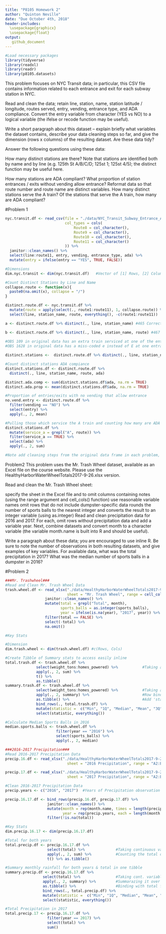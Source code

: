 ```yaml
---
title: "P8105 Homework 2"
author: "Quinton Neville"
date: "Due October 4th, 2018"
header-includes: 
  \usepackage{graphicx}
  \usepackage{float}
output:
   github_document 
---
```


```r
#Load necessary packages
library(tidyverse)
library(readxl)
library(readr)
library(p8105.datasets)
```

This problem focuses on NYC Transit data; in particular, this CSV file contains information related to each entrance and exit for each subway station in NYC.

Read and clean the data; retain line, station, name, station latitude / longitude, routes served, entry, vending, entrance type, and ADA compliance. Convert the entry variable from character (YES vs NO) to a logical variable (the ifelse or recode function may be useful).

Write a short paragraph about this dataset – explain briefly what variables the dataset contains, describe your data cleaning steps so far, and give the dimension (rows x columns) of the resulting dataset. Are these data tidy?  

Answer the following questions using these data:  

How many distinct stations are there? Note that stations are identified both by name and by line (e.g. 125th St A/B/C/D; 125st 1; 125st 4/5); the distinct function may be useful here.  

How many stations are ADA compliant?
What proportion of station entrances / exits without vending allow entrance?
Reformat data so that route number and route name are distinct variables. How many distinct stations serve the A train? Of the stations that serve the A train, how many are ADA compliant?

#Problem 1
```r
nyc.transit.df <- read_csv(file = "./data/NYC_Transit_Subway_Entrance_And_Exit_Data.csv",
                           col_types = cols(
                               Route8 = col_character(),
                               Route9 = col_character(),
                               Route10 = col_character(),
                               Route11 = col_character()
                           )) %>%
  janitor::clean_names() %>%
  select(line:route11, entry, vending, entrance_type, ada) %>%
  mutate(entry = ifelse(entry == "YES", TRUE, FALSE))

#Dimensions
dim.nyc.transit <- dim(nyc.transit.df)   #Vector of [1] Rows, [2] Columns

#Count Distinct Stations by Line and Name
collapse.route <- function(x){
  paste0(na.omit(x), collapse = "/")
}

distinct.route.df <- nyc.transit.df %>%
  mutate(route = apply(select(., route1:route11), 1, collapse.route)) %>%
  select(line, station_name, route, everything(), -c(route1:route11))

a <- distinct.route.df %>% distinct(., line, station_name) #465 Correct, if #109 is invalid. Assuming #1628 miscoded

b <- distinct.route.df %>% distinct(., line, station_name, route) #467
  
#OBS 109 in original data has an extra train serviced at one of the entrances (6thAV & 47-50th Sts Rockefeller Center, extra 7 train)
#OBS 1628 in original data has a miss-coded e instead of E at one entrance (Queens & Forest Hills, route1 = e)

distinct.stations <-  distinct.route.df %>% distinct(., line, station_name) %>% nrow()

#Count distinct stations ADA compiance
distinct.stations.df <- distinct.route.df %>%
  distinct(., line, station_name, route, ada)

distinct.ada.comp <- sum(distinct.stations.df$ada, na.rm = TRUE)
distinct.ada.prop <- mean(distinct.stations.df$ada, na.rm = TRUE)

#Proportion of entries/exits with no vending that allow entrance
no.vend.entry <- distinct.route.df %>%
  filter(vending == "NO") %>%
  select(entry) %>%
  apply(., 2, mean)

#Pulling those which service the A train and counting how many are ADA compliant
distinct.stations.df %>%
  mutate(service_a = grepl("A", route)) %>%
  filter(service_a == TRUE) %>%
  select(ada) %>%
  apply(., 2, sum)

#Note add cleaning steps from the original data frame in each problem, i.e. pipe the whole thing frome original
```

Problem2
This problem uses the Mr. Trash Wheel dataset, available as an Excel file on the course website. Please use the  HealthyHarborWaterWheelTotals2017-9-26.xlsx version.

Read and clean the Mr. Trash Wheel sheet:

specify the sheet in the Excel file and to omit columns containing notes (using the range argument and cell_cols() function)
use reasonable variable names
omit rows that do not include dumpster-specific data
rounds the number of sports balls to the nearest integer and converts the result to an integer variable (using as.integer)
Read and clean precipitation data for 2016 and 2017. For each, omit rows without precipitation data and add a variable year. Next, combine datasets and convert month to a character variable (the variable month.name is built into R and should be useful).

Write a paragraph about these data; you are encouraged to use inline R. Be sure to note the number of observations in both resulting datasets, and give examples of key variables. For available data, what was the total precipitation in 2017? What was the median number of sports balls in a dumpster in 2016?

#Problem 2
```r
###Mr. Trashwheel###
#Read and Clean Mr. Trash Wheel Data
trash.wheel.df <- read_xlsx("./data/HealthyHarborWaterWheelTotals2017-9-26.xlsx",
                            sheet = "Mr. Trash Wheel", range = cell_cols("A:N")) %>%  #Select only variable columns
                  janitor::clean_names() %>%                                          #Standardize variable names
                  mutate(total = grepl("Total", month),                               #Create logical for "Total", for later filtering
                         sports_balls = as.integer(sports_balls),                     #Round sports_balls to nearet integer
                         year = ifelse(is.na(year), "2017", year)) %>%                #Impute missing year to match date variable
                  filter(total == FALSE) %>%                                          #Omit all rows with non-dumpster spec. data
                  select(-total) %>%                                                  #Remove logical total variable
                  na.omit()                                                           #Omit the remaining NA rows

#Key Stats

#Dimension
dim.trash.wheel <- dim(trash.wheel.df) #c(Rows, Cols)

#Create Tibble of Summary stats to access easily inline
total.trash.df <- trash.wheel.df %>% 
              select(weight_tons:homes_powered) %>%           #Taking all the cont. variables, calculating sum/totals, store as tibble
              apply(., 2, sum) %>% 
              t() %>%
              as.tibble()
summary.trash.df <- trash.wheel.df %>% 
              select(weight_tons:homes_powered) %>%           #Taking all the cont. variables, calc. summary stats, store as tibble
              apply(., 2, summary) %>%                        #Row bind with total
              as.tibble() %>%                                 #Add 'statistic' variable to access easiliy by filter inline
              bind_rows(., total.trash.df) %>%
              mutate(statistic =  c("Min", "1Q", "Median", "Mean", "3Q", "Max", "Sum")) %>%
              select(statistic, everything())

#Calculate Median Sports Balls in 2016
median.sports.balls <- trash.wheel.df %>%
                       filter(year == "2016") %>%
                       select(sports_balls) %>%
                       apply(., 2, median)

###2016-2017 Precipitation###
#Read 2016-2017 Precipitation Data
precip.16.df <- read_xlsx("./data/HealthyHarborWaterWheelTotals2017-9-26.xlsx",
                            sheet = "2016 Precipitation", range = "A2:B14")

precip.17.df <- read_xlsx("./data/HealthyHarborWaterWheelTotals2017-9-26.xlsx",
                            sheet = "2017 Precipitation", range = "A2:B14")

#Clean 2016-2017 Precipitation Data
precip.years <- c("2016", "2017")  #Years of Precipitation observation

precip.16.17.df <- bind_rows(precip.16.df, precip.17.df) %>%                             #Row bind 16-17 data
                   janitor::clean_names() %>%                                            #Clean names
                   mutate(month = rep(month.name, times = length(precip.years)),         #Change month variable to char
                          year = rep(precip.years, each = length(month.name))) %>%       #Create variable for year of correct length
                   filter(!is.na(total))                                                 #Omit obs. w/no total reported

#Key Stats
dim.precip.16.17 <- dim(precip.16.17.df)

#Total for both years
total.precip.df <- precip.16.17.df %>% 
                   select(total) %>%              #Taking continuous variable Total
                   apply(., 2, sum) %>%           #Counting the total over both years
                   t() %>% as.tibble()

#Summary monthly rainfall for both years & total in one tibble
summary.precip.df <- precip.16.17.df %>%
                 select(total) %>%                #Taking cont. variable Total
                 apply(., 2, summary) %>%         #Summarazing it over both years
                 as.tibble() %>%                  #Binding with total for easy inline access
                 bind_rows(., total.precip.df) %>%
                 mutate(statistic =  c("Min", "1Q", "Median", "Mean", "3Q", "Max", "Sum")) %>%
                 select(statistic, everything())

#Total Precipitation in 2017
total.precip.17 <- precip.16.17.df %>%
                   filter(year == 2017) %>%
                   select(total) %>%
                   sum()
```

